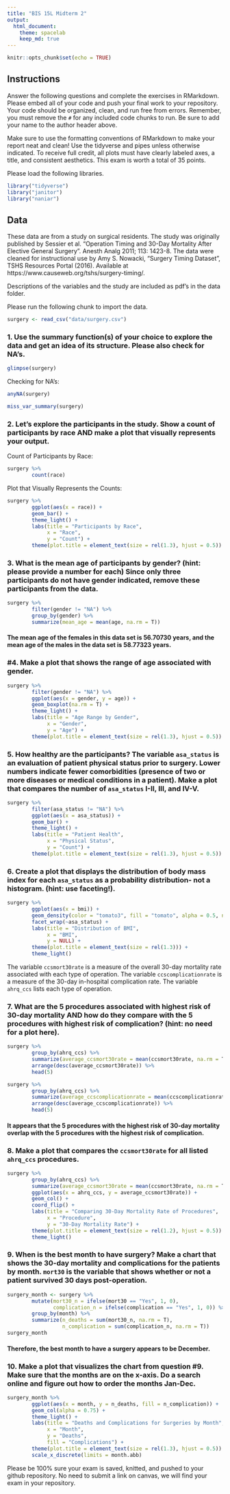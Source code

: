 ```yaml
---
title: "BIS 15L Midterm 2"
output:
  html_document: 
    theme: spacelab
    keep_md: true
---
```


```r
knitr::opts_chunk$set(echo = TRUE)
```

## Instructions
Answer the following questions and complete the exercises in RMarkdown. Please embed all of your code and push your final work to your repository. Your code should be organized, clean, and run free from errors. Remember, you must remove the `#` for any included code chunks to run. Be sure to add your name to the author header above.  

Make sure to use the formatting conventions of RMarkdown to make your report neat and clean! Use the tidyverse and pipes unless otherwise indicated. To receive full credit, all plots must have clearly labeled axes, a title, and consistent aesthetics. This exam is worth a total of 35 points. 

Please load the following libraries.
```r
library("tidyverse")
library("janitor")
library("naniar")
```

## Data
These data are from a study on surgical residents. The study was originally published by Sessier et al. “Operation Timing and 30-Day Mortality After Elective General Surgery”. Anesth Analg 2011; 113: 1423-8. The data were cleaned for instructional use by Amy S. Nowacki, “Surgery Timing Dataset”, TSHS Resources Portal (2016). Available at https://www.causeweb.org/tshs/surgery-timing/.

Descriptions of the variables and the study are included as pdf's in the data folder.  

Please run the following chunk to import the data.
```r
surgery <- read_csv("data/surgery.csv")
```

### 1. Use the summary function(s) of your choice to explore the data and get an idea of its structure. Please also check for NA's.  

```r
glimpse(surgery)
```

Checking for NA's:    

```r
anyNA(surgery)
```

```r
miss_var_summary(surgery)
```

### 2. Let's explore the participants in the study. Show a count of participants by race AND make a plot that visually represents your output.    

Count of Participants by Race:   

```r
surgery %>% 
        count(race)
```

Plot that Visually Represents the Counts:    

```r
surgery %>% 
        ggplot(aes(x = race)) +
        geom_bar() +
        theme_light() +
        labs(title = "Participants by Race",
             x = "Race",
             y = "Count") +
        theme(plot.title = element_text(size = rel(1.3), hjust = 0.5))
```


### 3. What is the mean age of participants by gender? (hint: please provide a number for each) Since only three participants do not have gender indicated, remove these participants from the data.    

```r
surgery %>% 
        filter(gender != "NA") %>% 
        group_by(gender) %>% 
        summarize(mean_age = mean(age, na.rm = T))
```

#### The mean age of the females in this data set is 56.70730 years, and the mean age of the males in the data set is 58.77323 years.    

### #4. Make a plot that shows the range of age associated with gender.    

```r
surgery %>% 
        filter(gender != "NA") %>% 
        ggplot(aes(x = gender, y = age)) +
        geom_boxplot(na.rm = T) +
        theme_light() +
        labs(title = "Age Range by Gender",
             x = "Gender",
             y = "Age") +
        theme(plot.title = element_text(size = rel(1.3), hjust = 0.5))
```

### 5. How healthy are the participants? The variable `asa_status` is an evaluation of patient physical status prior to surgery. Lower numbers indicate fewer comorbidities (presence of two or more diseases or medical conditions in a patient). Make a plot that compares the number of `asa_status` I-II, III, and IV-V.   

```r
surgery %>%
        filter(asa_status != "NA") %>% 
        ggplot(aes(x = asa_status)) +
        geom_bar() +
        theme_light() +
        labs(title = "Patient Health",
             x = "Physical Status",
             y = "Count") +
        theme(plot.title = element_text(size = rel(1.3), hjust = 0.5))
```

### 6. Create a plot that displays the distribution of body mass index for each `asa_status` as a probability distribution- not a histogram. (hint: use faceting!).  

```r
surgery %>% 
        ggplot(aes(x = bmi)) + 
        geom_density(color = "tomato3", fill = "tomato", alpha = 0.5, na.rm = T) +
        facet_wrap(~asa_status) +
        labs(title = "Distribution of BMI",
             x = "BMI",
             y = NULL) +
        theme(plot.title = element_text(size = rel(1.3))) +
        theme_light()
```

The variable `ccsmort30rate` is a measure of the overall 30-day mortality rate associated with each type of operation. The variable `ccscomplicationrate` is a measure of the 30-day in-hospital complication rate. The variable `ahrq_ccs` lists each type of operation.  

### 7. What are the 5 procedures associated with highest risk of 30-day mortality AND how do they compare with the 5 procedures with highest risk of complication? (hint: no need for a plot here).  

```r
surgery %>% 
        group_by(ahrq_ccs) %>% 
        summarize(average_ccsmort30rate = mean(ccsmort30rate, na.rm = T)) %>% 
        arrange(desc(average_ccsmort30rate)) %>% 
        head(5)
```

```r
surgery %>% 
        group_by(ahrq_ccs) %>% 
        summarize(average_ccscomplicationrate = mean(ccscomplicationrate, na.rm = T)) %>% 
        arrange(desc(average_ccscomplicationrate)) %>% 
        head(5)
```

#### It appears that the 5 procedures with the highest risk of 30-day mortality overlap with the 5 procedures with the highest risk of complication.    

### 8. Make a plot that compares the `ccsmort30rate` for all listed `ahrq_ccs` procedures.   

```r
surgery %>% 
        group_by(ahrq_ccs) %>% 
        summarize(average_ccsmort30rate = mean(ccsmort30rate, na.rm = T)) %>% 
        ggplot(aes(x = ahrq_ccs, y = average_ccsmort30rate)) +
        geom_col() +
        coord_flip() +
        labs(title = "Comparing 30-Day Mortality Rate of Procedures",
             x = "Procedure",
             y = "30-Day Mortality Rate") +
        theme(plot.title = element_text(size = rel(1.2), hjust = 0.5)) +
        theme_light()
```

### 9. When is the best month to have surgery? Make a chart that shows the 30-day mortality and complications for the patients by month. `mort30` is the variable that shows whether or not a patient survived 30 days post-operation.    

```r
surgery_month <- surgery %>% 
        mutate(mort30_n = ifelse(mort30 == "Yes", 1, 0),
               complication_n = ifelse(complication == "Yes", 1, 0)) %>% 
        group_by(month) %>% 
        summarize(n_deaths = sum(mort30_n, na.rm = T),
                  n_complication = sum(complication_n, na.rm = T))
surgery_month
```

#### Therefore, the best month to have a surgery appears to be December.    

### 10. Make a plot that visualizes the chart from question #9. Make sure that the months are on the x-axis. Do a search online and figure out how to order the months Jan-Dec.

```r
surgery_month %>% 
        ggplot(aes(x = month, y = n_deaths, fill = n_complication)) +
        geom_col(alpha = 0.75) +
        theme_light() +
        labs(title = "Deaths and Complications for Surgeries by Month",
             x = "Month",
             y = "Deaths",
             fill = "Complications") +
        theme(plot.title = element_text(size = rel(1.3), hjust = 0.5)) +
        scale_x_discrete(limits = month.abb)
```

Please be 100% sure your exam is saved, knitted, and pushed to your github repository. No need to submit a link on canvas, we will find your exam in your repository.